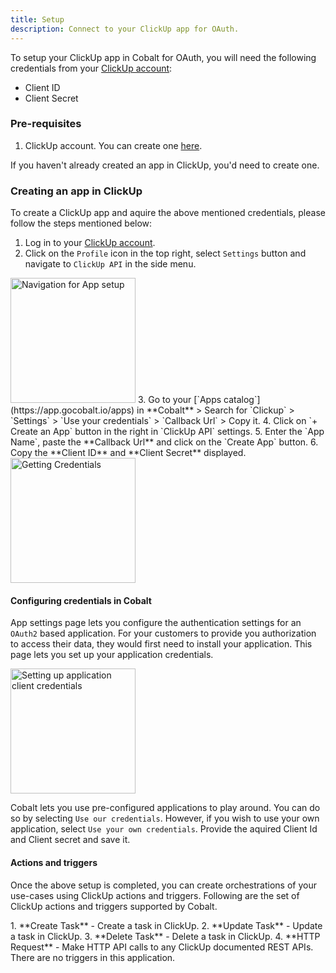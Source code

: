 ```yaml
---
title: Setup
description: Connect to your ClickUp app for OAuth.
---
```

To setup your ClickUp app in Cobalt for OAuth, you will need the following credentials from your [ClickUp account](https://app.clickup.com/login):
- Client ID
- Client Secret

### Pre-requisites

1. ClickUp account. You can create one [here](https://app.clickup.com/signup).

<Info>If you haven't already created an app in ClickUp, you'd need to create one.</Info>

### Creating an app in ClickUp

To create a ClickUp app and aquire the above mentioned credentials, please follow the steps mentioned below:

1. Log in to your [ClickUp account](https://app.clickup.com/login).
2. Click on the `Profile` icon in the top right, select `Settings` button and navigate to `ClickUp API` in the side menu.
<img height="200" src="/images/Clickup/clickup_navigation.png" alt="Navigation for App setup"/>
3. Go to your [`Apps catalog`](https://app.gocobalt.io/apps) in **Cobalt** > Search for `Clickup` > `Settings` > `Use your credentials` > `Callback Url` > Copy it.
4. Click on `+ Create an App` button in the right in `ClickUp API` settings.
5. Enter the `App Name`, paste the **Callback Url** and click on the `Create App` button.
6. Copy the **Client ID** and **Client Secret** displayed.
<img height="200" src="/images/Clickup/clickup_credentials.png" alt="Getting Credentials"/>

#### Configuring credentials in Cobalt
App settings page lets you configure the authentication settings for an `OAuth2` based application. For your customers to provide you authorization to access their data,
they would first need to install your application. This page lets you set up your application credentials.

<img height="200" src="/images/Clickup/clickup_cobalt.png" alt="Setting up application client credentials"/>

Cobalt lets you use pre-configured applications to play around. You can do so by selecting `Use our credentials`. However, if you wish to use your own application,
select `Use your own credentials`. Provide the aquired Client Id and Client secret and save it.

#### Actions and triggers
Once the above setup is completed, you can create orchestrations of your use-cases using ClickUp actions and triggers. Following are the set of ClickUp actions and triggers
supported by Cobalt.

<Tabs>
  <Tab title="Actions">
  <AccordionGroup>
  <Accordion title="Tasks">
     1. **Create Task** - Create a task in ClickUp.
     2. **Update Task** - Update a task in ClickUp.
     3. **Delete Task** - Delete a task in ClickUp.
     </Accordion>
     <Accordion title="Others">
     4. **HTTP Request** - Make HTTP API calls to any ClickUp documented REST APIs.
</Accordion>
</AccordionGroup>
  </Tab>
  <Tab title="Triggers">
    There are no triggers in this application.
    </Tab>
</Tabs>